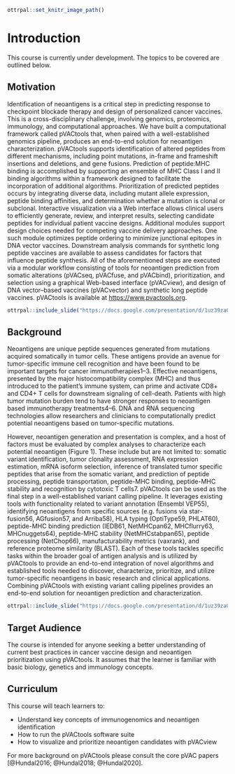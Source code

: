 
```r
ottrpal::set_knitr_image_path()
```

# Introduction

This course is currently under development. The topics to be covered are outlined below.

## Motivation

Identification of neoantigens is a critical step in predicting response to checkpoint blockade therapy and design of personalized cancer vaccines.
This is a cross-disciplinary challenge, involving genomics, proteomics, immunology, and computational approaches. We have built a computational
framework called pVACtools that, when paired with a well-established genomics pipeline, produces an end-to-end solution for neoantigen characterization.
pVACtools supports identification of altered peptides from different mechanisms, including point mutations, in-frame and frameshift insertions and deletions,
and gene fusions. Prediction of peptide:MHC binding is accomplished by supporting an ensemble of MHC Class I and II binding algorithms within a framework
designed to facilitate the incorporation of additional algorithms. Prioritization of predicted peptides occurs by integrating diverse data, including mutant
allele expression, peptide binding affinities, and determination whether a mutation is clonal or subclonal. Interactive visualization via a Web interface allows
clinical users to efficiently generate, review, and interpret results, selecting candidate peptides for individual patient vaccine designs. Additional modules
support design choices needed for competing vaccine delivery approaches. One such module optimizes peptide ordering to minimize junctional epitopes in DNA vector
vaccines. Downstream analysis commands for synthetic long peptide vaccines are available to assess candidates for factors that influence peptide synthesis. All
of the aforementioned steps are executed via a modular workflow consisting of tools for neoantigen prediction from somatic alterations (pVACseq, pVACfuse, and pVACbind),
prioritization, and selection using a graphical Web-based interface (pVACview), and design of DNA vector–based vaccines (pVACvector) and synthetic long peptide
vaccines. pVACtools is available at [https://www.pvactools.org](https://www.pvactools.org).

```r
ottrpal::include_slide("https://docs.google.com/presentation/d/1uz39zaObDGKhEVCGzO0JO35CTbC0oRAM0mxgLcMAA9Y/edit#slide=id.g22b1533a196_0_0")
```

## Background

Neoantigens are unique peptide sequences generated from mutations acquired somatically in tumor cells. These antigens provide an avenue for tumor-specific immune
cell recognition and have been found to be important targets for cancer immunotherapies1–3. Effective neoantigens, presented by the major histocompatibility complex
(MHC) and thus introduced to the patient’s immune system, can prime and activate CD8+ and CD4+ T cells for downstream signaling of cell-death. Patients with high tumor
mutation burden tend to have stronger responses to neoantigen based immunotherapy treatments4–6. DNA and RNA sequencing technologies allow researchers
and clinicians to computationally predict potential neoantigens based on tumor-specific mutations.

However, neoantigen generation and presentation is complex, and a host of factors must be evaluated by complex analyses to characterize each potential neoantigen (Figure 1). These include but are not limited to: somatic variant
identification, tumor clonality assessment, RNA expression estimation, mRNA isoform selection, inference of translated tumor specific peptides that arise from the
somatic variant, and prediction of peptide processing, peptide transportation, peptide-MHC binding, peptide-MHC stability and recognition by cytotoxic T cells7.
pVACtools can be used as the final step in a well-established variant calling pipeline. It leverages existing tools with functionality related to variant annotation
(Ensembl VEP55), identifying neoantigens from specific sources (e.g. fusions via star-fusion56, AGfusion57, and Arriba58), HLA typing (OptiType59, PHLAT60),
peptide-MHC binding prediction (IEDB61, NetMHCpan62, MHCflurry63, MHCnuggets64), peptide-MHC stability (NetMHCstabpan65), peptide processing (NetChop66), manufacturability
metrics (vaxrank), and reference proteome similarity (BLAST). Each of these tools tackles specific tasks within the broader goal of antigen analysis and is utilized by
pVACtools to provide an end-to-end integration of novel algorithms and established tools needed to discover, characterize, prioritize, and utilize tumor-specific
neoantigens in basic research and clinical applications. Combining pVACtools
with existing variant calling pipelines provides an end-to-end solution for
neoantigen prediction and characterization.

```r
ottrpal::include_slide("https://docs.google.com/presentation/d/1uz39zaObDGKhEVCGzO0JO35CTbC0oRAM0mxgLcMAA9Y/edit#slide=id.g22b1533a196_0_6")
```

## Target Audience

The course is intended for anyone seeking a better understanding of current best practices in cancer vaccine design and neoantigen prioritization using pVACtools.
It assumes that the learner is familiar with basic biology, genetics and immunology concepts.

## Curriculum

This course will teach learners to:

- Understand key concepts of immunogenomics and neoantigen identification
- How to run the pVACtools software suite
- How to visualize and prioritize neoantigen candidates with pVACview

For more background on pVACtools please consult the core pVAC papers [@Hundal2016; @Hundal2018; @Hundal2020].
